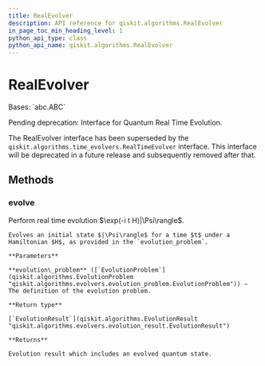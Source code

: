 ```yaml
---
title: RealEvolver
description: API reference for qiskit.algorithms.RealEvolver
in_page_toc_min_heading_level: 1
python_api_type: class
python_api_name: qiskit.algorithms.RealEvolver
---
```


# RealEvolver

<Class id="qiskit.algorithms.RealEvolver" isDedicatedPage={true} github="https://github.com/qiskit/qiskit/tree/stable/0.22/qiskit/algorithms/evolvers/real_evolver.py" signature="RealEvolver" modifiers="class">
  Bases: `abc.ABC`

  Pending deprecation: Interface for Quantum Real Time Evolution.

  The RealEvolver interface has been superseded by the `qiskit.algorithms.time_evolvers.RealTimeEvolver` interface. This interface will be deprecated in a future release and subsequently removed after that.

  ## Methods

  ### evolve

  <Function id="qiskit.algorithms.RealEvolver.evolve" signature="RealEvolver.evolve(evolution_problem)" modifiers="abstract">
    Perform real time evolution $\exp(-i t H)|\Psi\rangle$.

    Evolves an initial state $|\Psi\rangle$ for a time $t$ under a Hamiltonian $H$, as provided in the `evolution_problem`.

    **Parameters**

    **evolution\_problem** ([`EvolutionProblem`](qiskit.algorithms.EvolutionProblem "qiskit.algorithms.evolvers.evolution_problem.EvolutionProblem")) – The definition of the evolution problem.

    **Return type**

    [`EvolutionResult`](qiskit.algorithms.EvolutionResult "qiskit.algorithms.evolvers.evolution_result.EvolutionResult")

    **Returns**

    Evolution result which includes an evolved quantum state.
  </Function>
</Class>

